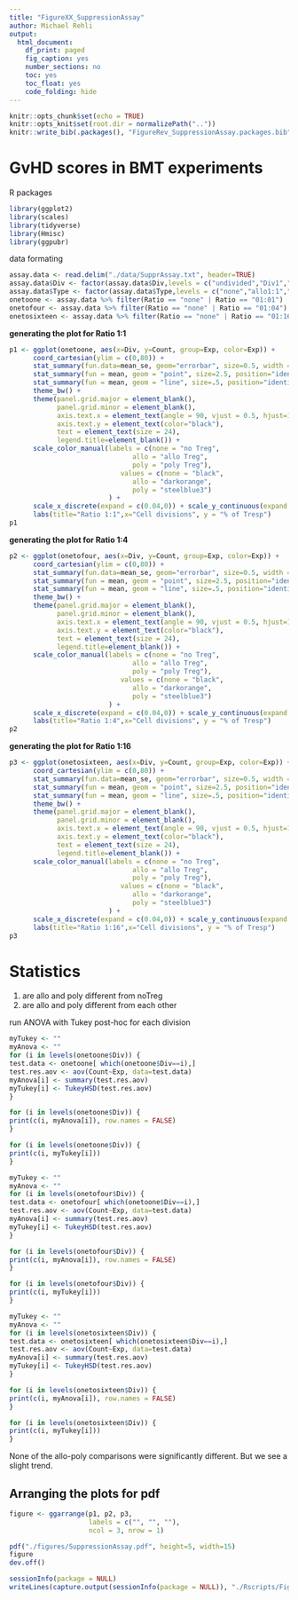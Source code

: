 ```yaml
---
title: "FigureXX_SuppressionAssay"
author: Michael Rehli
output: 
  html_document:
    df_print: paged
    fig_caption: yes
    number_sections: no
    toc: yes
    toc_float: yes
    code_folding: hide
---
```


```r
knitr::opts_chunk$set(echo = TRUE)
knitr::opts_knit$set(root.dir = normalizePath(".."))
knitr::write_bib(.packages(), "FigureRev_SuppressionAssay.packages.bib")
```

# GvHD scores in BMT experiments

R packages

```r
library(ggplot2)
library(scales)
library(tidyverse)
library(Hmisc)
library(ggpubr)
```

data formating 

```r
assay.data <- read.delim("./data/SupprAssay.txt", header=TRUE)
assay.data$Div <- factor(assay.data$Div,levels = c("undivided","Div1","Div2","Div3","Div4","Div5"))
assay.data$Type <- factor(assay.data$Type,levels = c("none","allo1:1","poly1:1","allo1:4","poly1:4","allo1:16","poly1:16"))
onetoone <- assay.data %>% filter(Ratio == "none" | Ratio == "01:01")
onetofour <- assay.data %>% filter(Ratio == "none" | Ratio == "01:04")
onetosixteen <- assay.data %>% filter(Ratio == "none" | Ratio == "01:16")
```

**generating the plot for Ratio 1:1**

```r
p1 <- ggplot(onetoone, aes(x=Div, y=Count, group=Exp, color=Exp)) +
      coord_cartesian(ylim = c(0,80)) +
      stat_summary(fun.data=mean_se, geom="errorbar", size=0.5, width = .25, position="identity") +
      stat_summary(fun = mean, geom = "point", size=2.5, position="identity") +
      stat_summary(fun = mean, geom = "line", size=.5, position="identity") +
      theme_bw() +
      theme(panel.grid.major = element_blank(), 
            panel.grid.minor = element_blank(), 
            axis.text.x = element_text(angle = 90, vjust = 0.5, hjust=1, color="black"), 
            axis.text.y = element_text(color="black"), 
            text = element_text(size = 24),
            legend.title=element_blank()) +
      scale_color_manual(labels = c(none = "no Treg", 
                               allo = "allo Treg", 
                               poly = "poly Treg"), 
                            values = c(none = "black", 
                               allo = "darkorange", 
                               poly = "steelblue3")
                         ) +
      scale_x_discrete(expand = c(0.04,0)) + scale_y_continuous(expand = c(0.02,0)) +
      labs(title="Ratio 1:1",x="Cell divisions", y = "% of Tresp")
p1
```

**generating the plot for Ratio 1:4**

```r
p2 <- ggplot(onetofour, aes(x=Div, y=Count, group=Exp, color=Exp)) +
      coord_cartesian(ylim = c(0,80)) +
      stat_summary(fun.data=mean_se, geom="errorbar", size=0.5, width = .25, position="identity") +
      stat_summary(fun = mean, geom = "point", size=2.5, position="identity") +
      stat_summary(fun = mean, geom = "line", size=.5, position="identity") +
      theme_bw() +
      theme(panel.grid.major = element_blank(), 
            panel.grid.minor = element_blank(), 
            axis.text.x = element_text(angle = 90, vjust = 0.5, hjust=1, color="black"), 
            axis.text.y = element_text(color="black"), 
            text = element_text(size = 24),
            legend.title=element_blank()) +
      scale_color_manual(labels = c(none = "no Treg", 
                               allo = "allo Treg", 
                               poly = "poly Treg"), 
                            values = c(none = "black", 
                               allo = "darkorange", 
                               poly = "steelblue3")
                         ) +
      scale_x_discrete(expand = c(0.04,0)) + scale_y_continuous(expand = c(0.02,0)) +
      labs(title="Ratio 1:4",x="Cell divisions", y = "% of Tresp")
p2
```


**generating the plot for Ratio 1:16**

```r
p3 <- ggplot(onetosixteen, aes(x=Div, y=Count, group=Exp, color=Exp)) +
      coord_cartesian(ylim = c(0,80)) +
      stat_summary(fun.data=mean_se, geom="errorbar", size=0.5, width = .25, position="identity") +
      stat_summary(fun = mean, geom = "point", size=2.5, position="identity") +
      stat_summary(fun = mean, geom = "line", size=.5, position="identity") +
      theme_bw() +
      theme(panel.grid.major = element_blank(), 
            panel.grid.minor = element_blank(), 
            axis.text.x = element_text(angle = 90, vjust = 0.5, hjust=1, color="black"), 
            axis.text.y = element_text(color="black"), 
            text = element_text(size = 24),
            legend.title=element_blank()) +
      scale_color_manual(labels = c(none = "no Treg", 
                               allo = "allo Treg", 
                               poly = "poly Treg"), 
                            values = c(none = "black", 
                               allo = "darkorange", 
                               poly = "steelblue3")
                         ) +
      scale_x_discrete(expand = c(0.04,0)) + scale_y_continuous(expand = c(0.02,0)) +
      labs(title="Ratio 1:16",x="Cell divisions", y = "% of Tresp")
p3
```

# Statistics

1. are allo and poly different from noTreg
2. are allo and poly different from each other

run ANOVA with Tukey post-hoc for each division

```r
myTukey <- ""
myAnova <- ""
for (i in levels(onetoone$Div)) {
test.data <- onetoone[ which(onetoone$Div==i),]  
test.res.aov <- aov(Count~Exp, data=test.data)
myAnova[i] <- summary(test.res.aov)
myTukey[i] <- TukeyHSD(test.res.aov)
}
```

```r
for (i in levels(onetoone$Div)) {
print(c(i, myAnova[i]), row.names = FALSE)
}
```

```r
for (i in levels(onetoone$Div)) {
print(c(i, myTukey[i]))
}
```

```r
myTukey <- ""
myAnova <- ""
for (i in levels(onetofour$Div)) {
test.data <- onetofour[ which(onetoone$Div==i),]  
test.res.aov <- aov(Count~Exp, data=test.data)
myAnova[i] <- summary(test.res.aov)
myTukey[i] <- TukeyHSD(test.res.aov)
}
```

```r
for (i in levels(onetofour$Div)) {
print(c(i, myAnova[i]), row.names = FALSE)
}
```

```r
for (i in levels(onetofour$Div)) {
print(c(i, myTukey[i]))
}
```
```r
myTukey <- ""
myAnova <- ""
for (i in levels(onetosixteen$Div)) {
test.data <- onetosixteen[ which(onetosixteen$Div==i),]  
test.res.aov <- aov(Count~Exp, data=test.data)
myAnova[i] <- summary(test.res.aov)
myTukey[i] <- TukeyHSD(test.res.aov)
}
```

```r
for (i in levels(onetosixteen$Div)) {
print(c(i, myAnova[i]), row.names = FALSE)
}
```

```r
for (i in levels(onetosixteen$Div)) {
print(c(i, myTukey[i]))
}
```

None of the allo-poly comparisons were significantly different. But we see a slight trend.



## Arranging the plots for pdf

```r
figure <- ggarrange(p1, p2, p3,
                    labels = c("", "", ""),
                    ncol = 3, nrow = 1)
```

```r
pdf("./figures/SuppressionAssay.pdf", height=5, width=15)
figure
dev.off()
```



```r
sessionInfo(package = NULL)
writeLines(capture.output(sessionInfo(package = NULL)), "./Rscripts/FigureRev_SuppressionAssay_SessionInfo.txt")
```








